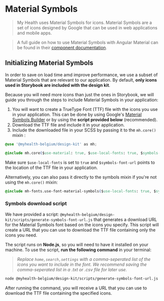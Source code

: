 
<Meta title="Foundations/Symbols" />

# Material Symbols

> My Health uses Material Symbols for icons. Material Symbols are a set of icons designed by Google that can be used in web applications and mobile apps.

> A full guide on how to use Material Symbols with Angular Material can be found in their [component documentation](https://material.angular.io/components/icon).

## Initializing Material Symbols

In order to save on load time amd improve performance, we use a subset of Material Symbols that are relevant to our application. By default, **only icons used in Storybook are included with the design kit**.

Because you will need more icons than just the ones in Storybook, we will guide you through the steps to include Material Symbols in your application:

1. You will want to create a TrueType Font (TTF) file with the icons you use in your application. This can be done by using Google's [Material Symbols Builder](https://fonts.google.com/icons?selected=Material+Symbols+Rounded) or by using the **script provided below** (recommended).
2. Download the TTF file and include it in your application.
3. Include the downloaded file in your SCSS by passing it to the `mh.core()` mixin :

```css
@use '@myhealth-belgium/design-kit' as mh;

@include mh.core($use-material: true, $use-local-fonts: true, $symbols-font-url: url('assets/symbols.ttf'));
```

Make sure `$use-local-fonts` is set to `true` and `$symbols-font-url` points to the location of the TTF file in your application.

Alternatively, you can also pass it directly to the symbols mixin if you're not using the `mh.core()` mixin:

```css
@include mh-fonts.use-font-material-symbols($use-local-fonts: true, $symbols-font-url: url('assets/symbols.ttf'));
```

### Symbols download script

We have provided a script: `@myhealth-belgium/design-kit/scripts/generate-symbols-font-url.js` that generates a download URL for the Material Symbols font based on the icons you specify.
This script will create a URL that you can use to download the TTF file containing only the icons you need.

The script runs on **Node.js**, so you will need to have it installed on your machine. To use the script, **run the following command** in your terminal:

> _Replace `home,search,settings` with a comma-seperated list of the icons you want to include in the font.
> We recommend saving the comma-seperated list in a .txt or .csv file for later use._

```bash
node @myhealth-belgium/design-kit/scripts/generate-symbols-font-url.js home,search,settings
```

After running the command, you will receive a URL that you can use to download the TTF file containing the specified icons.
